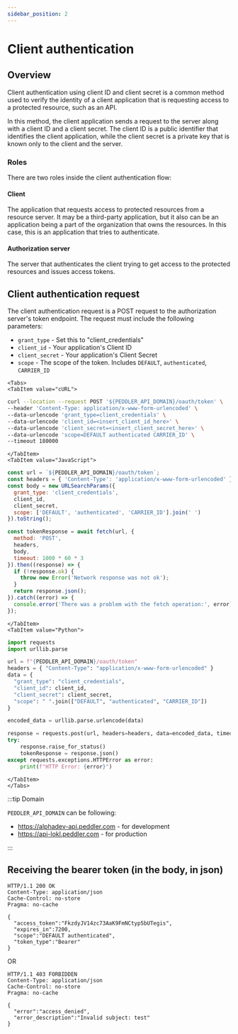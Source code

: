 ```yaml
---
sidebar_position: 2
---
```


# Client authentication

## Overview

Client authentication using client ID and client secret is a common method used to verify the identity of a client application that is requesting access to a protected resource, such as an API.

In this method, the client application sends a request to the server along with a client ID and a client secret. The client ID is a public identifier that identifies the client application, while the client secret is a private key that is known only to the client and the server.

### Roles

There are two roles inside the client authentication flow:

#### Client

The application that requests access to protected resources from a resource server. It may be a third-party application, but it also can be an application being a part of the organization that owns the resources. In this case, this is an application that tries to authenticate.

#### Authorization server

The server that authenticates the client trying to get access to the protected resources and issues access tokens.


## Client authentication request

The client authentication request is a POST request to the authorization server's token endpoint. The request must include the following parameters:

- `grant_type` - Set this to "client_credentials"
- `client_id` - Your application's Client ID
- `client_secret` - Your application's Client Secret
- `scope` - The scope of the token. Includes `DEFAULT`, `authenticated`, `CARRIER_ID`


```mdx-code-block	
<Tabs>
<TabItem value="cURL">
```

```bash
curl --location --request POST '${PEDDLER_API_DOMAIN}/oauth/token' \
--header 'Content-Type: application/x-www-form-urlencoded' \
--data-urlencode 'grant_type=client_credentials' \
--data-urlencode 'client_id=<insert_client_id_here>' \
--data-urlencode 'client_secret=<insert_client_secret_here>' \
--data-urlencode 'scope=DEFAULT authenticated CARRIER_ID' \
--timeout 180000
```


```mdx-code-block
</TabItem>
<TabItem value="JavaScript">
```

```js
const url = `${PEDDLER_API_DOMAIN}/oauth/token`;
const headers = { 'Content-Type': 'application/x-www-form-urlencoded' };
const body = new URLSearchParams({
  grant_type: 'client_credentials',
  client_id,
  client_secret,
  scope: ['DEFAULT', 'authenticated', 'CARRIER_ID'].join(' ')
}).toString();

const tokenResponse = await fetch(url, {
  method: 'POST',
  headers,
  body,
  timeout: 1000 * 60 * 3
}).then((response) => {
  if (!response.ok) {
    throw new Error('Network response was not ok');
  }
  return response.json();
}).catch((error) => {
  console.error('There was a problem with the fetch operation:', error);
});
```

```mdx-code-block
</TabItem>
<TabItem value="Python">
```
    
```python
import requests
import urllib.parse

url = f"{PEDDLER_API_DOMAIN}/oauth/token"
headers = { "Content-Type": "application/x-www-form-urlencoded" }
data = {
  "grant_type": "client_credentials",
  "client_id": client_id,
  "client_secret": client_secret,
  "scope": " ".join(["DEFAULT", "authenticated", "CARRIER_ID"])
}

encoded_data = urllib.parse.urlencode(data)

response = requests.post(url, headers=headers, data=encoded_data, timeout=180000)
try:
    response.raise_for_status()
    tokenResponse = response.json()
except requests.exceptions.HTTPError as error:
    print(f"HTTP Error: {error}")
```

```mdx-code-block
</TabItem>
</Tabs>
```

:::tip Domain

`PEDDLER_API_DOMAIN` can be following:
- https://alphadev-api.peddler.com - for development
- https://api-lokl.peddler.com - for production

:::

## Receiving the bearer token (in the body, in json)

```
HTTP/1.1 200 OK
Content-Type: application/json
Cache-Control: no-store
Pragma: no-cache

{
  "access_token":"FkzdyJV14zc73AaK9FmNCtyp5bUTegis",
  "expires_in":7200,
  "scope":"DEFAULT authenticated",
  "token_type":"Bearer"
}
```

OR

```
HTTP/1.1 403 FORBIDDEN
Content-Type: application/json
Cache-Control: no-store
Pragma: no-cache

{
  "error":"access_denied",
  "error_description":"Invalid subject: test" 
}

```
